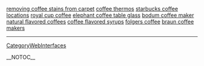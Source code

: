 <a href= http://removing-coffee-stains-from-carpet.theprotec.info >removing coffee stains from carpet</a>   <a href= http://coffee-thermos.theprotec.info >coffee thermos</a>   <a href= http://starbucks-coffee-locations.theprotec.info >starbucks coffee locations</a>   <a href= http://royal-cup-coffee.theprotec.info >royal cup coffee</a>   <a href= http://elephant-coffee-table-glass.theprotec.info >elephant coffee table glass</a>   <a href= http://bodum-coffee-maker.theprotec.info >bodum coffee maker</a>   <a href= http://natural-flavored-coffees.theprotec.info >natural flavored coffees</a>   <a href= http://coffee-flavored-syrups.theprotec.info >coffee flavored syrups</a>   <a href= http://folgers-coffee.theprotec.info >folgers coffee</a>   <a href= http://braun-coffee-makers.theprotec.info >braun coffee makers</a>
----
[[CategoryWebInterfaces]]

__NOTOC__